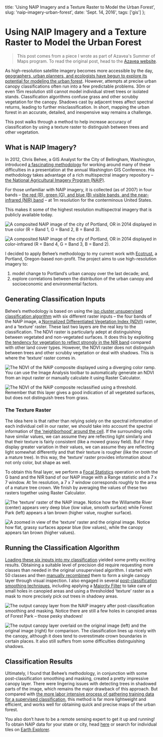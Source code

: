 
  title: 'Using NAIP Imagery and a Texture Raster to Model the Urban Forest',
  slug: 'naip-imagery-urban-forest',
  date: 'Sept. 14, 2016',
  tags: ['gis']
};

<BlogPost title={meta.title} tags={[TAGS.gis]} publishDate={meta.date}>


# Using NAIP Imagery and a Texture Raster to Model the Urban Forest

> This post comes from a piece I wrote as part of Azavea's Summer of Maps program. To read the original post, head to the [Azavea website](https://www.azavea.com/blog/2016/09/14/multispectral-1m-naip-imagery-model-urban-forest/).

As high-resolution satellite imagery becomes more accessible by the day, [geographers, urban planners, and ecologists have begun to explore its potential for modeling the urban forest](https://www.researchgate.net/publication/255635468_Assessing_Urban_Forest_Canopy_Cover_Using_Airborne_or_Satellite_Imagery). However, attempts at precise urban canopy classifications often run into a few predictable problems. 30m or even 15m resolution still cannot model individual street trees or isolated stands. Classification algorithms confuse grass and other scrubby vegetation for the canopy. Shadows cast by adjacent trees affect spectral returns, leading to further misclassification. In short, mapping the urban forest in an accurate, detailed, and inexpensive way remains a challenge.

This post walks through a method to help increase accuracy of classification by using a texture raster to distinguish between trees and other vegetation.

## What is NAIP Imagery?

In 2012, Chris Behee, a GIS Analyst for the City of Bellingham, Washington, introduced [a fascinating methodology](http://www.waurisa.org/conferences/2012/presentations/11%20Chris%20Behee%20Vegetation%20Modeling%20with%20NAIP%20Color%20IR%20Imagery.pdf) for working around many of these difficulties in a presentation at the annual Washington GIS Conference. His methodology takes advantage of a rich multispectral imagery repository – [the National Agricultural Imagery Program (NAIP)](https://www.fsa.usda.gov/programs-and-services/aerial-photography/imagery-programs/naip-imagery/).

For those unfamiliar with NAIP imagery, it is collected (as of 2007) in four bands – [the red (R), green (G), and blue (B) visible bands, and the near-infrared (NIR) band](http://www.fsa.usda.gov/Internet/FSA_File/fourband_infosheet_2012.pdf) – at 1m resolution for the conterminous United States.

This makes it some of the highest resolution multispectral imagery that is publicly available today.

![A composited NAIP image of the city of Portland, OR in 2014 displayed in true color (R = Band 1, G = Band 2, B = Band 3).](/thoughts/naip-imagery-urban-forest/portland-rgb.png)

![A composited NAIP image of the city of Portland, OR in 2014 displayed in color-infrared (R = Band 4, G = Band 3, B = Band 2).](/thoughts/naip-imagery-urban-forest/portland-infrared.png)

I decided to apply Behee’s methodology to my current work with [Ecotrust](http://ecotrust.org/), a Portland, Oregon-based non-profit. The project aims to use high-resolution imagery to:

1. model change to Portland’s urban canopy over the last decade; and,
2. explore correlations between the distribution of the urban canopy and socioeconomic and environmental factors.

## Generating Classification Inputs

Behee’s methodology is based on using the [iso cluster unsupervised classification algorithm](http://pro.arcgis.com/en/pro-app/tool-reference/spatial-analyst/iso-cluster-unsupervised-classification.htm) with six different raster inputs – the four bands of the NAIP image, a[ Normalized Differentiated Vegetation Index (NDVI)](http://earthobservatory.nasa.gov/Features/MeasuringVegetation/measuring_vegetation_2.php) raster, and a ‘texture’ raster. These last two layers are the real key to the classification. The NDVI raster is particularly adept at distinguishing between vegetated and non-vegetated surfaces. It does this by exploiting [the tendency for vegetation to reflect strongly in the NIR band](https://publiclab.org/wiki/near-infrared-imaging) compared with other land cover types. However, the NDVI raster does not distinguish between trees and other scrubby vegetation or deal with shadows. This is where the ‘texture’ raster comes in.

![The NDVI of the NAIP composite displayed using a diverging color ramp. You can use the Image Analysis toolbar to automatically generate an NDVI from an input raster or manually calculate it using Raster Calculator.](/thoughts/naip-imagery-urban-forest/portland-ndvi.png)

![The NDVI of the NAIP composite reclassified using a threshold. Remember that this layer gives a good indication of all vegetated surfaces, but does not distinguish trees from grass.](/thoughts/naip-imagery-urban-forest/portland-ndvi-composite.png)

### The Texture Raster

The idea here is that rather than relying solely on the spectral information of each individual cell in our raster, we should take into account the spectral information of [the ‘neighborhood’ around the cell](http://desktop.arcgis.com/en/arcmap/latest/extensions/spatial-analyst/performing-analysis/the-types-of-operations-in-spatial-analyst.htm). If the surrounding cells have similar values, we can assume they are reflecting light similarly and that their texture is fairly consistent (like a mowed grassy field). But if they display greater variation in their values, we can assume they are reflecting light somewhat differently and that their texture is rougher (like the crown of a mature tree). In this way, the ‘texture’ raster provides information about not only color, but shape as well.

To obtain this final layer, we perform a [Focal Statistics](http://desktop.arcgis.com/en/arcmap/10.3/tools/spatial-analyst-toolbox/how-focal-statistics-works.htm) operation on both the G band and the NIR band of our NAIP image with a Range statistic and a 7 x 7 window. At 1m resolution, a 7 x 7 window corresponds roughly to the area of a mature tree crown. We finish by averaging the values of these two rasters together using Raster Calculator.

![The ‘texture’ raster of the NAIP image. Notice how the Willamette River (center) appears very deep blue (low value, smooth surface) while Forest Park (left) appears a tan brown (higher value, rougher surface).](/thoughts/naip-imagery-urban-forest/portland-texture-raster.png)

![A zoomed in view of the ‘texture’ raster and the original image. Notice how flat, grassy surfaces appear blue (low values), while the canopy appears tan brown (higher values).](/thoughts/naip-imagery-urban-forest/portland-texture-raster-zoom.png)

## Running the Classification Algorithm

[Loading these six inputs into my classification](http://desktop.arcgis.com/en/arcmap/latest/extensions/spatial-analyst/image-classification/executing-the-iso-cluster-unsupervised-classification-tool.htm) yielded some pretty exciting results. Obtaining a suitable level of precision did require requesting more classes than needed in the original unsupervised algorithm. I started with 50 classes and then [manually recombined](http://desktop.arcgis.com/en/arcmap/10.3/tools/spatial-analyst-toolbox/reclassify.htm) them to form a single canopy layer through visual inspection. I also engaged in several [post-classification smoothing techniques](http://desktop.arcgis.com/en/arcmap/latest/extensions/spatial-analyst/image-classification/processing-classified-output.htm), including applying a [Majority Filter](http://desktop.arcgis.com/en/arcmap/latest/extensions/spatial-analyst/image-classification/filtering-classified-output.htm) to take care of small holes in canopied areas and using a thresholded ‘texture’ raster as a mask to more precisely pick out trees in shadowy areas.

![The output canopy layer from the NAIP imagery after post-classification smoothing and masking. Notice there are still a few holes in canopied areas of Forest Park – those pesky shadows!](/thoughts/naip-imagery-urban-forest/portland-canopy.png)

![The output canopy layer overlaid on the original image (left) and the original image (right) for comparison. The classification lines up nicely with the canopy, although it does tend to overestimate crown boundaries in certain places. It also still suffers from some difficulties distinguishing shadows.](/thoughts/naip-imagery-urban-forest/portland-canopy-zoom.png)

## Classification Results

Ultimately, I found that Behee’s methodology, in conjunction with some post-classification smoothing and masking, created a pretty impressive canopy layer. There were lingering issues with detecting trees in shadowed parts of the image, which remains the major drawback of this approach. But compared with [the more labor intensive process of gathering training data for a supervised classification](http://desktop.arcgis.com/en/arcmap/latest/extensions/spatial-analyst/image-classification/image-classification-using-spatial-analyst.htm), this method is far more lightweight and efficient, and works well for obtaining quick and precise maps of the urban forest.

You also don’t have to be a remote sensing expert to get it up and running! To obtain NAIP data for your state or city, head [here](http://gis.apfo.usda.gov/arcgis/rest/services/NAIP) or search for individual tiles on [Earth Explorer](http://earthexplorer.usgs.gov/).

</BlogPost>

